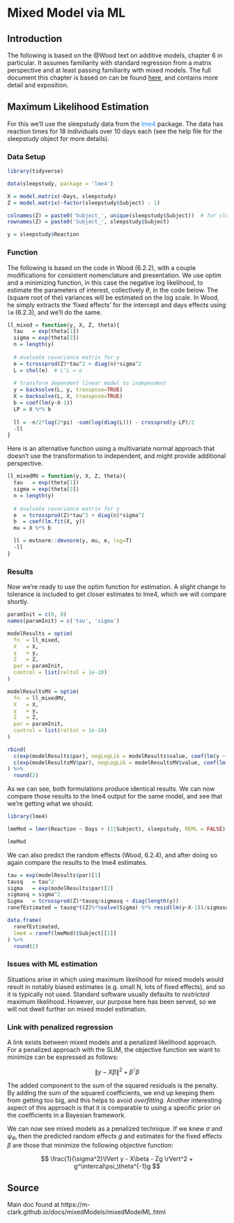 # Mixed Model via ML

## Introduction

The following is based on the @Wood text on additive models, chapter 6 in particular. It assumes familiarity with standard regression from a matrix perspective and at least passing familiarity with mixed models. The full document this chapter is  based on can be found [here](https://m-clark.github.io/docs/mixedModels/mixedModelML.html), and contains more detail and exposition.


## Maximum Likelihood Estimation

For this we'll use the sleepstudy data from the <span style="color:#1e90ff">lme4</span> package. The data has reaction times for 18 individuals over 10 days each (see the help file for the sleepstudy object for more details).


### Data Setup

```r
library(tidyverse)

data(sleepstudy, package = 'lme4')

X = model.matrix(~Days, sleepstudy)
Z = model.matrix(~factor(sleepstudy$Subject) - 1)

colnames(Z) = paste0('Subject_', unique(sleepstudy$Subject))  # for cleaner presentation later
rownames(Z) = paste0('Subject_', sleepstudy$Subject)

y = sleepstudy$Reaction
```


### Function

The following is based on the code in Wood (6.2.2), with a couple modifications for consistent nomenclature and presentation. We use <span class='func'>optim</span> and a minimizing function, in this case the negative log likelihood, to estimate the parameters of interest, collectively $\theta$, in the code below. The (square root of the) variances will be estimated on the log scale. In Wood, he simply extracts the 'fixed effects' for the intercept and days effects using `lm` (6.2.3), and we'll do the same.

```r
ll_mixed = function(y, X, Z, theta){
  tau   = exp(theta[1])
  sigma = exp(theta[2])
  n = length(y)
  
  # evaluate covariance matrix for y
  e = tcrossprod(Z)*tau^2 + diag(n)*sigma^2
  L = chol(e)  # L'L = e
  
  # transform dependent linear model to independent
  y = backsolve(L, y, transpose=TRUE)
  X = backsolve(L, X, transpose=TRUE)
  b = coef(lm(y~X-1))
  LP = X %*% b
  
  ll = -n/2*log(2*pi) -sum(log(diag(L))) - crossprod(y-LP)/2
  -ll
}
```


Here is an alternative function using a multivariate normal approach that doesn't use the transformation to independent, and might provide additional perspective.

```r
ll_mixedMV = function(y, X, Z, theta){
  tau   = exp(theta[1])
  sigma = exp(theta[2])
  n = length(y)
  
  # evaluate covariance matrix for y
  e  = tcrossprod(Z)*tau^2 + diag(n)*sigma^2
  b  = coef(lm.fit(X, y))
  mu = X %*% b

  ll = mvtnorm::dmvnorm(y, mu, e, log=T)
  -ll
}
```


### Results

Now we're ready to use the <span class='func'>optim</span> function for estimation.  A slight change to tolerance is included to get closer estimates to <span class='pack'>lme4</span>, which we will compare shortly.

```r
paramInit = c(0, 0)
names(paramInit) = c('tau', 'sigma')

modelResults = optim(
  fn  = ll_mixed,
  X   = X,
  y   = y,
  Z   = Z,
  par = paramInit,
  control = list(reltol = 1e-10)
)

modelResultsMV = optim(
  fn  = ll_mixedMV,
  X   = X,
  y   = y,
  Z   = Z,
  par = paramInit,
  control = list(reltol = 1e-10)
)

rbind(
  c(exp(modelResults$par), negLogLik = modelResults$value, coef(lm(y ~ X - 1))),
  c(exp(modelResultsMV$par), negLogLik = modelResultsMV$value, coef(lm(y ~ X - 1)))
) %>%
  round(2)
```

As we can see, both formulations produce identical results. We can now compare those results to the <span class="pack" style = "">lme4</span> output for the same model, and see that we're getting what we should.

```r
library(lme4)

lmeMod = lmer(Reaction ~ Days + (1|Subject), sleepstudy, REML = FALSE)

lmeMod
```

We can also predict the random effects (Wood, 6.2.4), and after doing so again compare the results to the <span class="pack" style = "">lme4</span> estimates.

```r
tau = exp(modelResults$par)[1]
tausq   = tau^2
sigma   = exp(modelResults$par)[2]
sigmasq = sigma^2
Sigma   = tcrossprod(Z)*tausq/sigmasq + diag(length(y))
ranefEstimated = tausq*t(Z)%*%solve(Sigma) %*% resid(lm(y~X-1))/sigmasq

data.frame(
  ranefEstimated, 
  lme4 = ranef(lmeMod)$Subject[[1]]
) %>% 
  round(2)
```

### Issues with ML estimation

Situations arise in which using maximum likelihood for mixed models would result in notably biased estimates (e.g. small N, lots of fixed effects), and so it is typically not used.  Standard software usually defaults to *restricted* maximum likelihood.  However, our purpose here has been served, so we will not dwell further on mixed model estimation.


### Link with penalized regression

A link exists between mixed models and a penalized likelihood approach.  For a penalized approach with the SLiM, the objective function we want to minimize can be expressed as follows:

$$ \lVert y- X\beta \rVert^2 + \beta^\intercal\beta $$

The added component to the sum of the squared residuals is the penalty. By adding the sum of the squared coefficients, we end up keeping them from getting too big, and this helps to avoid *overfitting*.  Another interesting aspect of this approach is that it is comparable to using a specific *prior* on the coefficients in a Bayesian framework.  

We can now see mixed models as a penalized technique.  If we knew $\sigma$ and $\psi_\theta$, then the predicted random effects $g$ and estimates for the fixed effects $\beta$ are those that minimize the following objective function:

$$ \frac{1}{\sigma^2}\lVert y - X\beta - Zg \rVert^2 + g^\intercal\psi_\theta^{-1}g $$

## Source

Main doc found at https://m-clark.github.io/docs/mixedModels/mixedModelML.html


